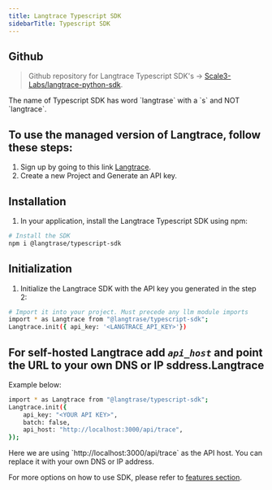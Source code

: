 ```yaml
---
title: Langtrace Typescript SDK
sidebarTitle: Typescript SDK
---
```


## Github

> Github repository for Langtrace Typescript SDK's -> [Scale3-Labs/langtrace-python-sdk](https://github.com/Scale3-Labs/langtrace-typescript-sdk).

<Warning>
	The name of Typescript SDK has word `langtrase` with a `s` and NOT
	`langtrace`.
</Warning>


## To use the managed version of Langtrace, follow these steps:
1.  Sign up by going to this link [Langtrace](https://langtrace.ai).
2.  Create a new Project and Generate an API key.

## Installation
1. In your application, install the Langtrace Typescript SDK using npm:
```bash Shell
# Install the SDK
npm i @langtrase/typescript-sdk
```

## Initialization
1. Initialize the Langtrace SDK with the API key you generated in the step 2:

```bash typescript
# Import it into your project. Must precede any llm module imports
import * as Langtrace from "@langtrase/typescript-sdk";
Langtrace.init({ api_key: '<LANGTRACE_API_KEY>'})
```

## For self-hosted Langtrace add *`api_host`* and point the URL to your own DNS or IP sddress.Langtrace
Example below:
<CodeGroup>
````bash Typescript
import * as Langtrace from "@langtrase/typescript-sdk";
Langtrace.init({
	api_key: "<YOUR API KEY>",
	batch: false,
	api_host: "http://localhost:3000/api/trace",
});
````
</CodeGroup>

<Note>
    Here we are using `http://localhost:3000/api/trace` as the API host. You can replace it with your own DNS or IP address.
</Note>

For more options on how to use SDK, please refer to [features section](/features).
